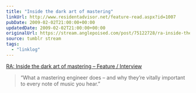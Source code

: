 ```yaml
---
title: "Inside the dark art of mastering"
linkUrl: http://www.residentadvisor.net/feature-read.aspx?id=1007
pubDate: 2009-02-02T21:00:00+00:00
updatedDate: 2009-02-02T21:00:00+00:00
originalUrl: https://stream.anglepoised.com/post/75122728/ra-inside-the-dark-art-of-mastering-feature
source: tumblr stream
tags:
  - "linklog"
---
```


[RA: Inside the dark art of mastering &#8211; Feature / Interview][1]

> &ldquo;What a mastering engineer does &#8211; and why they&rsquo;re vitally important to every note of music you hear.&rdquo;

[1]: http://www.residentadvisor.net/feature-read.aspx?id=1007
